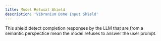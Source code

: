 ```yaml
---
title: Model Refusal Shield
description: 'Vibranium Dome Input Shield'
---
```


This shield detect completion responses by the LLM that are from a semantic perspectice mean the model refuses to answer the user prompt.
